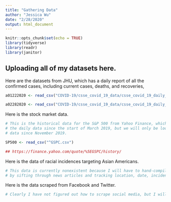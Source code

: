 ```yaml
---
title: "Gathering Data"
author: "Jessica Wu"
date: "2/28/2020"
output: html_document
---
```


```r
knitr::opts_chunk$set(echo = TRUE)
library(tidyverse)
library(readr)
library(janitor)
```

## Uploading all of my datasets here.

Here are the datasets from JHU, which has a daily report of all the confirmed cases,
including current cases, deaths, and recoveries,

```r
a01222020 <- read_csv("COVID-19/csse_covid_19_data/csse_covid_19_daily_reports/01-22-2020.csv")

a02282020 <- read_csv("COVID-19/csse_covid_19_data/csse_covid_19_daily_reports/02-28-2020.csv")
```

Here is the stock market data.

```r

# This is the historical data for the S&P 500 from Yahoo Finance, which contains
# the daily data since the start of March 2019, but we will only be looking at
# data since November 2019.

SP500 <- read_csv("^GSPC.csv")

## https://finance.yahoo.com/quote/%5EGSPC/history/
```

Here is the data of racial incidences targeting Asian Americans.
```r

# This data is currently nonexistent because I will have to hand-compile it
# by sifting through news articles and tracking location, date, incident type.

```

Here is the data scraped from Facebook and Twitter.

```r

# Clearly I have not figured out how to scrape social media, but I will get there.

```



